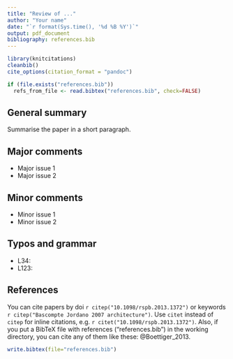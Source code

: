 ```yaml
---
title: "Review of ..."
author: "Your name"
date: "`r format(Sys.time(), '%d %B %Y')`"
output: pdf_document
bibliography: references.bib
---
```



```r

library(knitcitations)
cleanbib()   
cite_options(citation_format = "pandoc")

if (file.exists("references.bib")) 
  refs_from_file <- read.bibtex("references.bib", check=FALSE)

```



## General summary

Summarise the paper in a short paragraph.


## Major comments

* Major issue 1
* Major issue 2


## Minor comments

* Minor issue 1
* Minor issue 2


## Typos and grammar

* L34:
* L123: 



## References

You can cite papers by doi `r citep("10.1098/rspb.2013.1372")` or keywords `r citep("Bascompte Jordano 2007 architecture")`. Use `citet` instead of `citep` for inline citations, e.g. `r citet("10.1098/rspb.2013.1372")`. Also, if you put a BibTeX file with references ("references.bib") in the working directory, you can cite any of them like these: @Boettiger_2013. 


```r
write.bibtex(file="references.bib")
```





